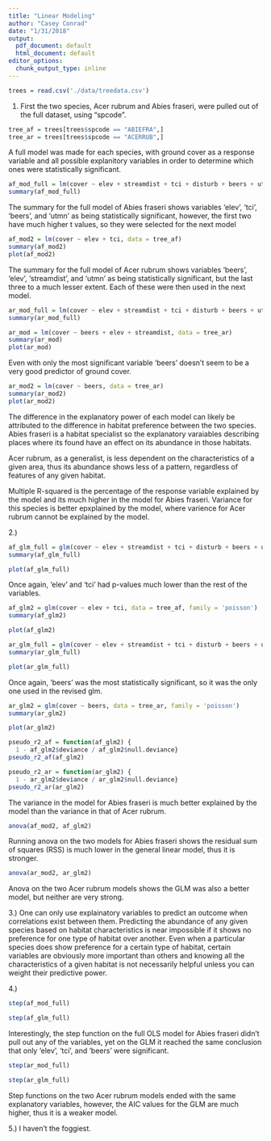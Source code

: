 ```yaml
---
title: "Linear Modeling"
author: "Casey Conrad"
date: "1/31/2018"
output:
  pdf_document: default
  html_document: default
editor_options:
  chunk_output_type: inline
---
```

```r
trees = read.csv('./data/treedata.csv')
```

1.  First the two species, Acer rubrum and Abies fraseri, were pulled out of the full dataset, using "spcode". 

```r
tree_af = trees[trees$spcode == "ABIEFRA",]
tree_ar = trees[trees$spcode == "ACERRUB",]
```

A full model was made for each species, with ground cover as a response variable and all possible explanitory variables in order to determine which ones were statistically significant. 

```r
af_mod_full = lm(cover ~ elev + streamdist + tci + disturb + beers + utme + utmn, data = tree_af)
summary(af_mod_full)
```

The summary for the full model of Abies fraseri shows variables 'elev', 'tci', 'beers', and 'utmn' as being statistically significant, however, the first two have much higher t values, so they were selected for the next model

```r
af_mod2 = lm(cover ~ elev + tci, data = tree_af)
summary(af_mod2)
plot(af_mod2)
```

The summary for the full model of Acer rubrum shows variables 'beers', 'elev', 'streamdist', and 'utmn' as being statistically significant, but the last three to a much lesser extent. Each of these were then used in the next model.

```r
ar_mod_full = lm(cover ~ elev + streamdist + tci + disturb + beers + utme + utmn, data = tree_ar)
summary(ar_mod_full)
```

```r
ar_mod = lm(cover ~ beers + elev + streamdist, data = tree_ar)
summary(ar_mod)
plot(ar_mod)
```

Even with only the most significant variable 'beers' doesn't seem to be a very good predictor of ground cover. 

```r
ar_mod2 = lm(cover ~ beers, data = tree_ar)
summary(ar_mod2)
plot(ar_mod2)
```

The difference in the explanatory power of each model can likely be attributed to the difference in habitat preference between the two species. Abies fraseri is a habitat specialist so the explanatory varaiables describing places where its found have an effect on its abundance in those habitats. 

Acer rubrum, as a generalist, is less dependent on the characteristics of a given area, thus its abundance shows less of a pattern, regardless of features of any given habitat.

Multiple R-squared is the percentage of the response variable explained by the model and its much higher in the model for Abies fraseri. Variance for this species is better epxplained by the model, where varience for Acer rubrum cannot be explained by the model.



2.)
```r
af_glm_full = glm(cover ~ elev + streamdist + tci + disturb + beers + utme + utmn, data = tree_af, family = 'poisson')
summary(af_glm_full)
```

```r
plot(af_glm_full)
```

Once again, 'elev' and 'tci' had p-values much lower than the rest of the variables. 

```r
af_glm2 = glm(cover ~ elev + tci, data = tree_af, family = 'poisson')
summary(af_glm2)
```

```r
plot(af_glm2)
```

```r
ar_glm_full = glm(cover ~ elev + streamdist + tci + disturb + beers + utme + utmn, data = tree_ar, family = 'poisson')
summary(ar_glm_full)
```

```r
plot(ar_glm_full)
```


Once again, 'beers' was the most statistically significant, so it was the only one used in the revised glm.

```r
ar_glm2 = glm(cover ~ beers, data = tree_ar, family = 'poisson')
summary(ar_glm2)
```

```r
plot(ar_glm2)
```

```r
pseudo_r2_af = function(af_glm2) {
  1 - af_glm2$deviance / af_glm2$null.deviance}
pseudo_r2_af(af_glm2)
```

```r
pseudo_r2_ar = function(ar_glm2) {
  1 - ar_glm2$deviance / ar_glm2$null.deviance}
pseudo_r2_ar(ar_glm2)
```

The variance in the model for Abies fraseri is much better explained by the model than the variance in that of Acer rubrum. 

```r
anova(af_mod2, af_glm2)
```

Running anova on the two models for Abies fraseri shows the residual sum of squares (RSS) is much lower in the general linear model, thus it is stronger. 

```r
anova(ar_mod2, ar_glm2)
```

Anova on the two Acer rubrum models shows the GLM was also a better model, but neither are very strong. 



3.)   One can only use explainatory variables to predict an outcome when correlations exist between them. Predicting the abundance of any given species based on habitat characteristics is near impossible if it shows no preference for one type of habitat over another. Even when a particular species does show preference for a certain type of habitat, certain variables are obviously more important than others and knowing all the characteristics of a given habitat is not necessarily helpful unless you can weight their predictive power. 



4.)
```r
step(af_mod_full)
```

```r
step(af_glm_full)
```

Interestingly, the step function on the full OLS model for Abies fraseri didn't pull out any of the variables, yet on the GLM it reached the same conclusion that only 'elev', 'tci', and 'beers' were significant. 
```r
step(ar_mod_full)
```

```r
step(ar_glm_full)
```

Step functions on the two Acer rubrum models ended with the same explanatory variables, however, the AIC values for the GLM are much higher, thus it is a weaker model. 



5.)   I haven't the foggiest. 